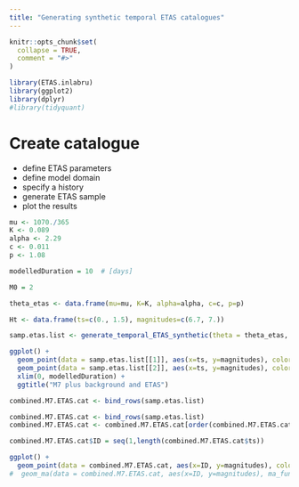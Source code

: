```yaml
---
title: "Generating synthetic temporal ETAS catalogues"
---
```


```r
knitr::opts_chunk$set(
  collapse = TRUE,
  comment = "#>"
)
```

```r
library(ETAS.inlabru)
library(ggplot2)
library(dplyr)
#library(tidyquant)
```
# Create catalogue

- define ETAS parameters
- define model domain
- specify a history
- generate ETAS sample
- plot the results

```r
mu <- 1070./365
K <- 0.089
alpha <- 2.29
c <- 0.011
p <- 1.08

modelledDuration = 10  # [days]

M0 = 2

theta_etas <- data.frame(mu=mu, K=K, alpha=alpha, c=c, p=p)

Ht <- data.frame(ts=c(0., 1.5), magnitudes=c(6.7, 7.))

samp.etas.list <- generate_temporal_ETAS_synthetic(theta = theta_etas, beta.p = log(10), M0 = M0, T1 = 0, T2 = modelledDuration, Ht=Ht)

ggplot() + 
  geom_point(data = samp.etas.list[[1]], aes(x=ts, y=magnitudes), color='red') + 
  geom_point(data = samp.etas.list[[2]], aes(x=ts, y=magnitudes), color='green') + 
  xlim(0, modelledDuration) +
  ggtitle("M7 plus background and ETAS")

combined.M7.ETAS.cat <- bind_rows(samp.etas.list)

combined.M7.ETAS.cat <- bind_rows(samp.etas.list)
combined.M7.ETAS.cat <- combined.M7.ETAS.cat[order(combined.M7.ETAS.cat$ts),]

combined.M7.ETAS.cat$ID = seq(1,length(combined.M7.ETAS.cat$ts))

ggplot() + 
  geom_point(data = combined.M7.ETAS.cat, aes(x=ID, y=magnitudes), color='red') #+ 
#  geom_ma(data = combined.M7.ETAS.cat, aes(x=ID, y=magnitudes), ma_fun = SMA, n = 10)
```

